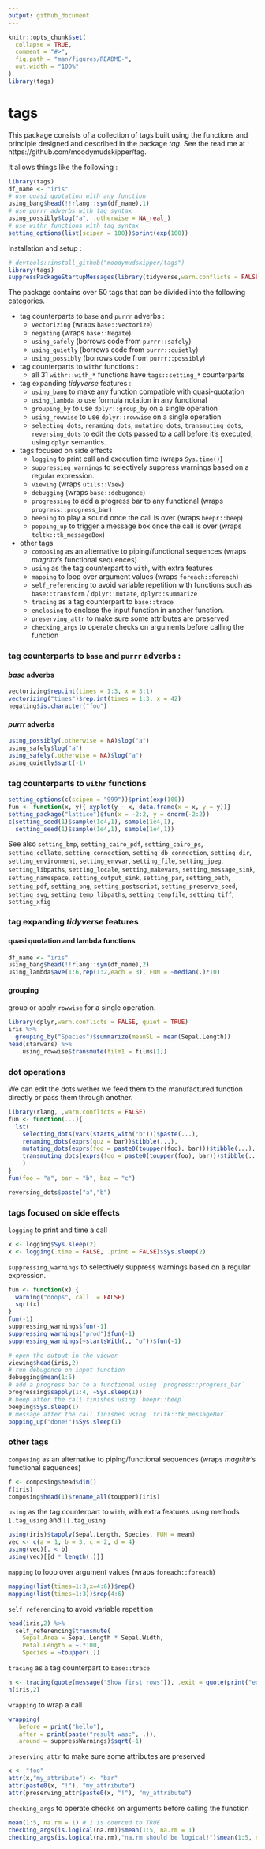 ---
output: github_document
---

<!-- README.md is generated from README.Rmd. Please edit that file -->

```{r setup, include = FALSE}
knitr::opts_chunk$set(
  collapse = TRUE,
  comment = "#>",
  fig.path = "man/figures/README-",
  out.width = "100%"
)
library(tags)
```
# tags

This package consists of a collection of tags built using the functions and
principle designed and described in the package *tag*. See the read me at :
https://github.com/moodymudskipper/tag.

It allows things like the following :

```{r}
library(tags)
df_name <- "iris"
# use quasi quotation with any function
using_bang$head(!!rlang::sym(df_name),1)
# use purrr adverbs with tag syntax
using_possibly$log("a", .otherwise = NA_real_)
# use withr functions with tag syntax
setting_options(list(scipen = 100))$print(exp(100))
```

Installation and setup :

```{r}
# devtools::install_github("moodymudskipper/tags")
library(tags)
suppressPackageStartupMessages(library(tidyverse,warn.conflicts = FALSE))
```

The package contains over 50 tags that can be divided into the
following categories.

* tag counterparts to `base` and `purrr` adverbs :
    - `vectorizing` (wraps `base::Vectorize`)
    - `negating` (wraps `base::Negate`)
    - `using_safely` (borrows code from `purrr::safely`)
    - `using_quietly` (borrows code from `purrr::quietly`)
    - `using_possibly` (borrows code from `purrr::possibly`)
* tag counterparts to `withr` functions :
    - all 31 `withr::with_*` functions have `tags::setting_*` counterparts
* tag expanding *tidyverse* features :
    - `using_bang` to make any function compatible with quasi-quotation
    - `using_lambda` to use formula notation in any functional
    - `grouping_by` to use `dplyr::group_by` on a single operation
    - `using_rowwise` to use `dplyr::rowwise` on a single operation
    - `selecting_dots`, `renaming_dots`, `mutating_dots`, `transmuting_dots`,
   `reversing_dots` to edit the dots passed to a call before it's executed, 
   using `dplyr` semantics.
* tags focused on side effects
    - `logging` to print call and execution time (wraps `Sys.time()`)
    - `suppressing_warnings` to selectively suppress warnings based on a regular
   expression.
    - `viewing` (wraps `utils::View`)
    - `debugging` (wraps `base::debugonce`)
    - `progressing` to add a progress bar to any functional (wraps `progress::progress_bar`)
    - `beeping` to play a sound once the call is over (wraps `beepr::beep`)
    - `popping_up` to trigger a message box once the call is over (wraps `tcltk::tk_messageBox`)
* other tags 
    - `composing` as an alternative to piping/functional sequences (wraps *magrittr*'s functional sequences)
    - `using` as the tag counterpart to `with`, with extra features
    - `mapping` to loop over argument values (wraps `foreach::foreach`)
    - `self_referencing` to avoid variable repetition with functions such as 
   `base::transform` / `dplyr::mutate`, `dplyr::summarize`
    - `tracing` as a tag counterpart to `base::trace`
    - `enclosing` to enclose the input function in another function.
    - `preserving_attr` to make sure some attributes are preserved
    - `checking_args` to operate checks on arguments before calling the function

### tag counterparts to `base` and `purrr` adverbs :

#### *base* adverbs

```{r}
vectorizing$rep.int(times = 1:3, x = 3:1)
vectorizing("times")$rep.int(times = 1:3, x = 42)
negating$is.character("foo")
```

#### *purrr* adverbs

```{r}
using_possibly(.otherwise = NA)$log("a")
using_safely$log("a")
using_safely(.otherwise = NA)$log("a")
using_quietly$sqrt(-1)
```

### tag counterparts to `withr` functions

```{r}
setting_options(c(scipen = "999"))$print(exp(100))
fun <- function(x, y){ xyplot(y ~ x, data.frame(x = x, y = y))}
setting_package("lattice")$fun(x = -2:2, y = dnorm(-2:2))
c(setting_seed(1)$sample(1e4,1), sample(1e4,1), 
  setting_seed(1)$sample(1e4,1), sample(1e4,1))
```

See also `setting_bmp`, `setting_cairo_pdf`, `setting_cairo_ps`, 
`setting_collate`, `setting_connection`, `setting_db_connection`, `setting_dir`,
`setting_environment`, `setting_envvar`, `setting_file`, `setting_jpeg`,
`setting_libpaths`, `setting_locale`, `setting_makevars`, `setting_message_sink`,
`setting_namespace`, `setting_output_sink`,
`setting_par`, `setting_path`, `setting_pdf`, `setting_png`, 
`setting_postscript`, `setting_preserve_seed`, `setting_svg`, 
`setting_temp_libpaths`, `setting_tempfile`, `setting_tiff`, `setting_xfig`

### tag expanding *tidyverse* features

#### quasi quotation and lambda functions

```{r}
df_name <- "iris"
using_bang$head(!!rlang::sym(df_name),2)
using_lambda$ave(1:6,rep(1:2,each = 3), FUN = ~median(.)*10)
```

#### grouping

group or apply `rowwise` for a single operation.

```{r}
library(dplyr,warn.conflicts = FALSE, quiet = TRUE)
iris %>%
  grouping_by("Species")$summarize(meanSL = mean(Sepal.Length))
head(starwars) %>%
    using_rowwise$transmute(film1 = films[1])
```

### dot operations

We can edit the dots wether we feed them to the manufactured function directly 
or pass them through another.

```{r}
library(rlang, ,warn.conflicts = FALSE)
fun <- function(...){
  lst(
    selecting_dots(vars(starts_with("b")))$paste(...),
    renaming_dots(exprs(quz = bar))$tibble(...),
    mutating_dots(exprs(foo = paste0(toupper(foo), bar)))$tibble(...),
    transmuting_dots(exprs(foo = paste0(toupper(foo), bar)))$tibble(...)
    )
}
fun(foo = "a", bar = "b", baz = "c")

reversing_dots$paste("a","b")
```


### tags focused on side effects

`logging` to print and time a call

```{r}
x <- logging$Sys.sleep(2)
x <- logging(.time = FALSE, .print = FALSE)$Sys.sleep(2)
```

`suppressing_warnings` to selectively suppress warnings based on a regular expression.

```{r}
fun <- function(x) {
  warning("ooops", call. = FALSE)
  sqrt(x)
}
fun(-1)
suppressing_warnings$fun(-1)
suppressing_warnings("prod")$fun(-1)
suppressing_warnings(~startsWith(., "o"))$fun(-1)  
```


```{r, eval = FALSE}
# open the output in the viewer
viewing$head(iris,2) 
# run debugonce on input function
debugging$mean(1:5)  
# add a progress bar to a functional using `progress::progress_bar`
progressing$sapply(1:4, ~Sys.sleep(1))
# beep after the call finishes using `beepr::beep`
beeping$Sys.sleep(1)
# message after the call finishes using `tcltk::tk_messageBox`
popping_up("done!")$Sys.sleep(1)
```


### other tags 

`composing` as an alternative to piping/functional sequences (wraps *magrittr*'s functional sequences)

```{r}
f <- composing$head$dim()
f(iris)
composing$head(1)$rename_all(toupper)(iris)
```

`using` as the tag counterpart to `with`, with extra features using methods `[.tag_using` and `[[.tag_using`

```{r}
using(iris)$tapply(Sepal.Length, Species, FUN = mean)
vec <- c(a = 1, b = 3, c = 2, d = 4)
using(vec)[. < b]
using(vec)[[d * length(.)]]
```

`mapping` to loop over argument values (wraps `foreach::foreach`)

```{r}
mapping(list(times=1:3,x=4:6))$rep()
mapping(list(times=1:3))$rep(4:6)
```

`self_referencing` to avoid variable repetition 

```{r}
head(iris,2) %>%
  self_referencing$transmute(
    Sepal.Area = Sepal.Length * Sepal.Width,
    Petal.Length = ~.*100,
    Species = ~toupper(.))
```

`tracing` as a tag counterpart to `base::trace`

```{r}
h <- tracing(quote(message("Show first rows")), .exit = quote(print("exiting!")))$head
h(iris,2)
```

`wrapping` to wrap a call 

```{r}
wrapping(
  .before = print("hello"),
  .after = print(paste("result was:", .)),
  .around = suppressWarnings)$sqrt(-1)
```

`preserving_attr` to make sure some attributes are preserved

```{r}
x <- "foo"
attr(x,"my_attribute") <- "bar"
attr(paste0(x, "!"), "my_attribute")
attr(preserving_attr$paste0(x, "!"), "my_attribute")
```

`checking_args` to operate checks on arguments before calling the function

```{r, error = TRUE}
mean(1:5, na.rm = 1) # 1 is coerced to TRUE
checking_args(is.logical(na.rm))$mean(1:5, na.rm = 1)
checking_args(is.logical(na.rm),"na.rm should be logical!")$mean(1:5, na.rm = 1)
```




